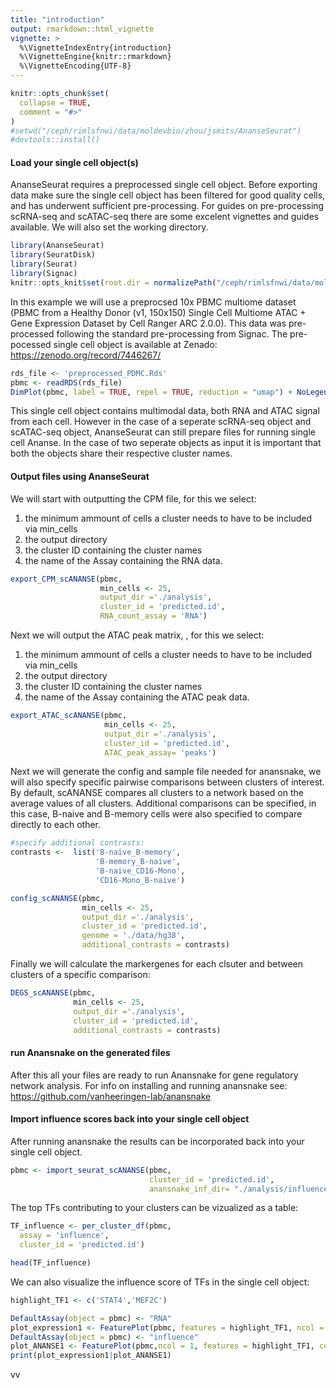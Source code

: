 ```yaml
---
title: "introduction"
output: rmarkdown::html_vignette
vignette: >
  %\VignetteIndexEntry{introduction}
  %\VignetteEngine{knitr::rmarkdown}
  %\VignetteEncoding{UTF-8}
---
```


```r
knitr::opts_chunk$set(
  collapse = TRUE,
  comment = "#>"
)
#setwd("/ceph/rimlsfnwi/data/moldevbio/zhou/jsmits/AnanseSeurat")
#devtools::install()
```

#### **Load your single cell object(s)**

AnanseSeurat requires a preprocessed single cell object. Before exporting data make sure the single cell object has been filtered for good quality cells, and has underwent sufficient pre-processing. For guides on pre-processing scRNA-seq and scATAC-seq there are some excelent vignettes and guides available. We will also set the working directory.

```r
library(AnanseSeurat)
library(SeuratDisk)
library(Seurat)
library(Signac)
knitr::opts_knit$set(root.dir = normalizePath("/ceph/rimlsfnwi/data/moldevbio/zhou/jsmits/AnanseSeuratTesting/"))
```

In this example we will use a preprocsed 10x PBMC multiome dataset (PBMC from a Healthy Donor (v1, 150x150) Single Cell Multiome ATAC + Gene Expression Dataset by Cell Ranger ARC 2.0.0). This data was pre-processed following the standard pre-processing from Signac. The pre-pocessed single cell object is available at Zenado: <https://zenodo.org/record/7446267/>

```r
rds_file <- 'preprocessed_PDMC.Rds'
pbmc <- readRDS(rds_file)
DimPlot(pbmc, label = TRUE, repel = TRUE, reduction = "umap") + NoLegend()
```

This single cell object contains multimodal data, both RNA and ATAC signal from each cell. However in the case of a seperate scRNA-seq object and scATAC-seq object, AnanseSeurat can still prepare files for running single cell Ananse. In the case of two seperate objects as input it is important that both the objects share their respective cluster names.

#### **Output files using AnanseSeurat**

We will start with outputting the CPM file, for this we select:

1.  the minimum ammount of cells a cluster needs to have to be included via min_cells
2.  the output directory
3.  the cluster ID containing the cluster names
4.  the name of the Assay containing the RNA data.

```r
export_CPM_scANANSE(pbmc,
                    min_cells <- 25,
                    output_dir ='./analysis',
                    cluster_id = 'predicted.id',
                    RNA_count_assay = 'RNA')
```

Next we will output the ATAC peak matrix, , for this we select:

1.  the minimum ammount of cells a cluster needs to have to be included via min_cells
2.  the output directory
3.  the cluster ID containing the cluster names
4.  the name of the Assay containing the ATAC peak data.

```r
export_ATAC_scANANSE(pbmc,
                     min_cells <- 25,
                     output_dir ='./analysis',
                     cluster_id = 'predicted.id',
                     ATAC_peak_assay= 'peaks')
```

Next we will generate the config and sample file needed for anansnake, we will also specify specific pairwise comparisons between clusters of interest. By default, scANANSE compares all clusters to a network based on the average values of all clusters. Additional comparisons can be specified, in this case, B-naive and B-memory cells were also specified to compare directly to each other.

```r
#specify additional contrasts: 
contrasts <-  list('B-naive_B-memory',
                   'B-memory_B-naive',
                   'B-naive_CD16-Mono',
                   'CD16-Mono_B-naive')

config_scANANSE(pbmc,
                min_cells <- 25,
                output_dir ='./analysis',
                cluster_id = 'predicted.id',
                genome = './data/hg38',
                additional_contrasts = contrasts)
```

Finally we will calculate the markergenes for each clsuter and between clusters of a specific comparison:

```r
DEGS_scANANSE(pbmc,
              min_cells <- 25,
              output_dir ='./analysis',
              cluster_id = 'predicted.id',
              additional_contrasts = contrasts)
```

#### **run Anansnake on the generated files**

After this all your files are ready to run Anansnake for gene regulatory network analysis. For info on installing and running anansnake see: <https://github.com/vanheeringen-lab/anansnake>

#### **Import influence scores back into your single cell object**

After running anansnake the results can be incorporated back into your single cell object.

```r
pbmc <- import_seurat_scANANSE(pbmc,
                               cluster_id = 'predicted.id',
                               anansnake_inf_dir= "./analysis/influence/")
```

The top TFs contributing to your clusters can be vizualized as a table:

```r
TF_influence <- per_cluster_df(pbmc,
  assay = 'influence',
  cluster_id = 'predicted.id')

head(TF_influence)
```

We can also visualize the influence score of TFs in the single cell object:

```r
highlight_TF1 <- c('STAT4','MEF2C')

DefaultAssay(object = pbmc) <- "RNA"
plot_expression1 <- FeaturePlot(pbmc, features = highlight_TF1, ncol = 1)
DefaultAssay(object = pbmc) <- "influence"
plot_ANANSE1 <- FeaturePlot(pbmc,ncol = 1, features = highlight_TF1, cols = c("darkgrey", "#fc8d59"))
print(plot_expression1|plot_ANANSE1)
```
vv
